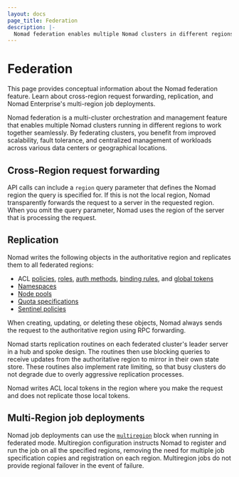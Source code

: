 ```yaml
---
layout: docs
page_title: Federation
description: |-
  Nomad federation enables multiple Nomad clusters in different regions to work together seamlessly. Learn about cross-region request forwarding, replication, and Nomad Enterprise's multi-region job deployments.
---
```


# Federation

This page provides conceptual information about the Nomad federation feature.
Learn about cross-region request forwarding, replication, and Nomad Enterprise's
multi-region job deployments.

Nomad federation is a multi-cluster orchestration and management feature that
enables multiple Nomad clusters running in different regions to work together
seamlessly. By federating clusters, you benefit from improved scalability, fault
tolerance, and centralized management of workloads across various data centers
or geographical locations.

## Cross-Region request forwarding

API calls can include a `region` query parameter that defines the Nomad region
the query is specified for. If this is not the local region, Nomad transparently
forwards the request to a server in the requested region. When you omit the
query parameter, Nomad uses the region of the server that is processing the
request.

## Replication

Nomad writes the following objects in the authoritative region and replicates
them to all federated regions:

- ACL [policies][acl_policy], [roles][acl_role], [auth methods][acl_auth_method],
  [binding rules][acl_binding_rule], and [global tokens][acl_token]
- [Namespaces][namespace]
- [Node pools][node_pool]
- [Quota specifications][quota]
- [Sentinel policies][sentinel_policies]

When creating, updating, or deleting these objects, Nomad always sends the
request to the authoritative region using RPC forwarding.

Nomad starts replication routines on each federated cluster's leader server in a
hub and spoke design. The routines then use blocking queries to receive updates
from the authoritative region to mirror in their own state store. These routines
also implement rate limiting, so that busy clusters do not degrade due to overly
aggressive replication processes.

<Note> Nomad writes ACL local tokens in the region where you make the request
and  does not replicate those local tokens. </Note>

## Multi-Region job deployments <EnterpriseAlert inline />

Nomad job deployments can use the [`multiregion`][] block when running in
federated mode. Multiregion configuration instructs Nomad to register and run
the job on all the specified regions, removing the need for multiple job
specification copies and registration on each region. Multiregion jobs do not
provide regional failover in the event of failure.

[acl_policy]: /nomad/docs/secure/acl/#policies
[acl_role]: /nomad/docs/secure/acl/#role
[acl_auth_method]: /nomad/docs/secure/acl/#authentication-methods
[acl_binding_rule]: /nomad/docs/secure/acl/#binding-rules
[acl_token]: /nomad/docs/secure/acl/#tokens
[node_pool]: /nomad/docs/architecture/node-pools
[namespace]: /nomad/docs/other-specifications/namespace
[quota]: /nomad/docs/other-specifications/quota
[sentinel_policies]: /nomad/docs/reference/sentinel-policy
[`multiregion`]: /nomad/docs/job-specification/multiregion
